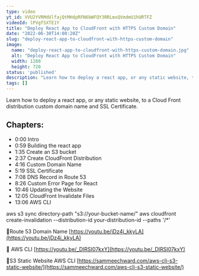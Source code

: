 ```yaml
---
type: video
yt_id: VVU2YVRMdUlfajQtMHdpRFN6bWFQY3RRLmxQVmdmU1hURTFZ
videoId: lPVgfSXTE1Y
title: "Deploy React App to CloudFront with HTTPS Custom Domain"
date: "2022-06-30T14:00:20Z"
slug: "deploy-react-app-to-cloudfront-with-https-custom-domain"
image: 
  name: "deploy-react-app-to-cloudfront-with-https-custom-domain.jpg"
  alt: "Deploy React App to CloudFront with HTTPS Custom Domain"
  width: 1280
  height: 720
status: 'published'
description: "Learn how to deploy a react app, or any static website, to a Cloud Front distribution custom domain name and SSL Certificate."
tags: []
---
```


Learn how to deploy a react app, or any static website, to a Cloud Front distribution custom domain name and SSL Certificate.

## Chapters:

* 0:00​ Intro
* 0:59 Building the react app
* 1:35 Create an S3 bucket
* 2:37 Create CloudFront Distribution
* 4:16 Custom Domain Name
* 5:19 SSL Certificate
* 7:08 DNS Record in Route 53
* 8:26 Custom Error Page for React
* 10:46 Updating the Website
* 12:05 CloudFront Invalidate Files
* 13:06 AWS CLI

aws s3 sync directory-path "s3://your-bucket-name/" 
aws cloudfront create-invalidation --distribution-id your-distribution-id --paths '/*'

🔗Route 53 Domain Name
[https://youtu.be/jDz4j_kkyLA](https://youtu.be/jDz4j_kkyLA)

🔗 AWS CLI
[https://youtu.be/_DIRSI07kxY](https://youtu.be/_DIRSI07kxY)

🔗S3 Static Website AWS CLI
[https://sammeechward.com/aws-cli-s3-static-website/](https://sammeechward.com/aws-cli-s3-static-website/)


